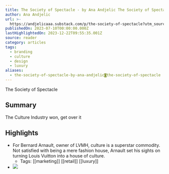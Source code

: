 ```yaml
---
title: The Society of Spectacle - by Ana Andjelic The Society of Spectacle
author: Ana Andjelic
url: >-
  https://andjelicaaa.substack.com/p/the-society-of-spectacle?utm_source=substack&utm_medium=email
publishedOn: 2023-07-10T00:00:00.000Z
lastHighlightedOn: 2023-12-22T09:55:35.001Z
source: reader
category: articles
tags:
  - branding
  - culture
  - design
  - luxury
aliases:
  - the-society-of-spectacle-by-ana-andjelic◙the-society-of-spectacle
---
```

The Society of Spectacle

## Summary

The Culture Industry won, get over it

## Highlights
- For Bernard Arnault, owner of LVMH, culture is a superstar commodity. Not satisfied with being a mere fashion house, Arnault set his sights on turning Louis Vuitton into a house of culture.
    - Tags: [[marketing]] [[retail]] [[luxury]] 
- [![](https://substackcdn.com/image/fetch/w_1456,c_limit,f_auto,q_auto:good,fl_progressive:steep/https%3A%2F%2Fsubstack-post-media.s3.amazonaws.com%2Fpublic%2Fimages%2Fea5c4247-4a0f-458e-ae54-ac244787fc3f_1306x872.jpeg)](https://substackcdn.com/image/fetch/f_auto,q_auto:good,fl_progressive:steep/https%3A%2F%2Fsubstack-post-media.s3.amazonaws.com%2Fpublic%2Fimages%2Fea5c4247-4a0f-458e-ae54-ac244787fc3f_1306x872.jpeg)
